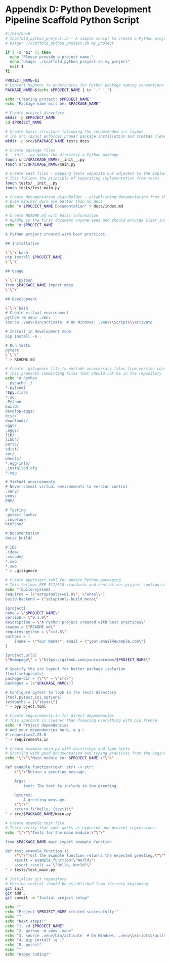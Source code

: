 # Appendix D: Python Development Pipeline Scaffold Python Script 

```bash
#!/bin/bash
# scaffold_python_project.sh - A simple script to create a Python project with best practices
# Usage: ./scaffold_python_project.sh my_project

if [ -z "$1" ]; then
  echo "Please provide a project name."
  echo "Usage: ./scaffold_python_project.sh my_project"
  exit 1
fi

PROJECT_NAME=$1
# Convert hyphens to underscores for Python package naming conventions
PACKAGE_NAME=$(echo $PROJECT_NAME | tr '-' '_')

echo "Creating project: $PROJECT_NAME"
echo "Package name will be: $PACKAGE_NAME"

# Create project directory
mkdir -p $PROJECT_NAME
cd $PROJECT_NAME

# Create basic structure following the recommended src layout
# The src layout enforces proper package installation and creates clear boundaries
mkdir -p src/$PACKAGE_NAME tests docs

# Create package files
# __init__.py makes the directory a Python package
touch src/$PACKAGE_NAME/__init__.py
touch src/$PACKAGE_NAME/main.py

# Create test files - keeping tests separate but adjacent to the implementation
# This follows the principle of separating implementation from tests
touch tests/__init__.py
touch tests/test_main.py

# Create documentation placeholder - establishing documentation from the start
# Even minimal docs are better than no docs
echo "# $PROJECT_NAME Documentation" > docs/index.md

# Create README.md with basic information
# README is the first document anyone sees and should provide clear instructions
echo "# $PROJECT_NAME

A Python project created with best practices.

## Installation

\`\`\`bash
pip install $PROJECT_NAME
\`\`\`

## Usage

\`\`\`python
from $PACKAGE_NAME import main
\`\`\`

## Development

\`\`\`bash
# Create virtual environment
python -m venv .venv
source .venv/bin/activate  # On Windows: .venv\\Scripts\\activate

# Install in development mode
pip install -e .

# Run tests
pytest
\`\`\`
" > README.md

# Create .gitignore file to exclude unnecessary files from version control
# This prevents committing files that should not be in the repository
echo "# Python
__pycache__/
*.py[cod]
*$py.class
*.so
.Python
build/
develop-eggs/
dist/
downloads/
eggs/
.eggs/
lib/
lib64/
parts/
sdist/
var/
wheels/
*.egg-info/
.installed.cfg
*.egg

# Virtual environments
# Never commit virtual environments to version control
.venv/
venv/
ENV/

# Testing
.pytest_cache/
.coverage
htmlcov/

# Documentation
docs/_build/

# IDE
.idea/
.vscode/
*.swp
*.swo
" > .gitignore

# Create pyproject.toml for modern Python packaging
# This follows PEP 517/518 standards and centralizes project configuration
echo "[build-system]
requires = [\"setuptools>=61.0\", \"wheel\"]
build-backend = \"setuptools.build_meta\"

[project]
name = \"$PROJECT_NAME\"
version = \"0.1.0\"
description = \"A Python project created with best practices\"
readme = \"README.md\"
requires-python = \">=3.8\"
authors = [
    {name = \"Your Name\", email = \"your.email@example.com\"}
]

[project.urls]
\"Homepage\" = \"https://github.com/yourusername/$PROJECT_NAME\"

# Specify the src layout for better package isolation
[tool.setuptools]
package-dir = {\"\" = \"src\"}
packages = [\"$PACKAGE_NAME\"]

# Configure pytest to look in the tests directory
[tool.pytest.ini_options]
testpaths = [\"tests\"]
" > pyproject.toml

# Create requirements.in for direct dependencies
# This approach is cleaner than freezing everything with pip freeze
echo "# Project dependencies
# Add your dependencies here, e.g.:
# requests>=2.25.0
" > requirements.in

# Create example main.py with docstrings and type hints
# Starting with good documentation and typing practices from the beginning
echo "\"\"\"Main module for $PROJECT_NAME.\"\"\"

def example_function(text: str) -> str:
    \"\"\"Return a greeting message.

    Args:
        text: The text to include in the greeting.

    Returns:
        A greeting message.
    \"\"\"
    return f\"Hello, {text}!\"
" > src/$PACKAGE_NAME/main.py

# Create example test file
# Tests verify that code works as expected and prevent regressions
echo "\"\"\"Tests for the main module.\"\"\"

from $PACKAGE_NAME.main import example_function

def test_example_function():
    \"\"\"Test the example function returns the expected greeting.\"\"\"
    result = example_function(\"World\")
    assert result == \"Hello, World!\"
" > tests/test_main.py

# Initialize git repository
# Version control should be established from the very beginning
git init
git add .
git commit -m "Initial project setup"

echo ""
echo "Project $PROJECT_NAME created successfully!"
echo ""
echo "Next steps:"
echo "1. cd $PROJECT_NAME"
echo "2. python -m venv .venv"
echo "3. source .venv/bin/activate  # On Windows: .venv\\Scripts\\activate"
echo "4. pip install -e ."
echo "5. pytest"
echo ""
echo "Happy coding!"
```